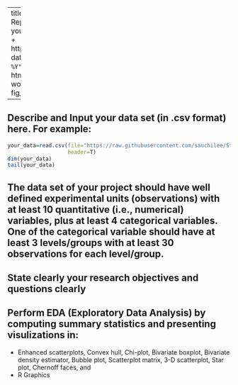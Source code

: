 
---
title: 'Stat 519 Project#1 Preliminary Report'
author: "Your full Name here + your Github address (e.g. Stephen Lee + https://github.com/sauchilee/Stat519) "
date: '`r format(Sys.Date(), "%B %d, %Y")`'
output:
  pdf_document: default
  html_document: default
  word_document: default
fig_height: 3
fig_width: 6 
  
  
---


## Describe and Input your data set (in .csv format) here. For example:

```{r}
your_data=read.csv(file="https://raw.githubusercontent.com/sauchilee/Stat519/master/Data/iris.csv",
                   header=T)
dim(your_data)
tail(your_data)

```



## The data set of your project should have well defined experimental units (observations) with at least 10 quantitative (i.e., numerical) variables, plus at least 4 categorical variables. One of the categorical variable should have at least 3 levels/groups with at least 30 observations for each level/group.

## State clearly your research objectives and questions clearly

## Perform EDA (Exploratory Data Analysis) by computing summary statistics and presenting visulizations in: 
  + Enhanced scatterplots, Convex hull, Chi-plot, Bivariate boxplot, Bivariate density estimator, Bubble plot, Scatterplot matrix, 3-D scatterplot, Star plot, Chernoff faces, and
  + R Graphics  


